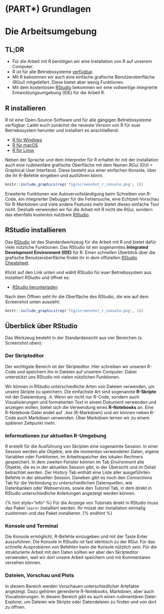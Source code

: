 # (PART\*) Grundlagen {-} 

# Die Arbeitsumgebung

## TL;DR{.unlisted .unnumbered}

- Für die Arbeit mit R benötigen wir eine Installation von R auf unserem Computer. 
- R ist für alle Betriebssysteme [verfügbar](https://cran.r-project.org/).
- Mit R bekommen wir auch eine einfache grafische Benutzeroberfläche (RGui) mitgeliefert. Diese bietet aber wenig Funktionen.
- Mit dem kostenlosen [RStudio](https://www.rstudio.com/) bekommen wir eine vollwertige integrierte Entwicklungsumgebung (IDE) für die Arbeit R.

## R installieren

R ist eine Open-Source-Software und für alle gängigen Betriebssysteme verfügbar. Ladet euch zunächst die neueste Version von R für euer Betriebssystem herunter und installiert es anschließend:

* [R für Windows](https://cran.r-project.org/bin/windows/base/)
* [R für macOS](https://cran.r-project.org/bin/macosx/)
* [R für Linux](https://cran.r-project.org/bin/linux/)

Neben der Sprache und dem Interpreter für R erhaltet ihr mit der Installation auch eine rudimentäre grafische Oberfläche mit dem Namen _RGui_ (GUI = Graphical User Interface). Diese besteht aus einer einfachen Konsole, über die ihr R-Befehle eingeben und ausführen könnt.

```r
knitr::include_graphics(rep('fig/screenshot_r_console.png', 1))
```

Erweiterte Funktionen wie Autovervollständigung beim Schreiben von R-Code, ein integrierter Debugger für die Fehlersuche, eine Echtzeit-Vorschau für R-Markdown und viele andere Features mehr bietet dieses einfache Tool nicht. Deshalb verwenden wir für die Arbeit mit R nicht die RGui, sondern das ebenfalls kostenlos nutzbare [RStudio](https://www.rstudio.com/products/rstudio/).

## RStudio installieren

Das [RStudio](https://www.rstudio.com/) ist das Standardwerkzeug für die Arbeit mit R und bietet dafür viele nützliche Funktionen. Das RStudio ist ein sogenanntes **Integrated Development Environment (IDE)** für R. Einen schnellen Überblick über die grafische Benutzeroberfläche findet ihr in dem offiziellen [RStudio Cheatsheet](https://raw.githubusercontent.com/rstudio/cheatsheets/main/rstudio-ide.pdf).

Klickt auf den Link unten und wählt RStudio für euer Betriebssystem aus. Installiert RStudio und öffnet es:

- [RStudio herunterladen](https://www.rstudio.com/products/rstudio/download/#download)

Nach dem Öffnen seht ihr die Oberfläche des RStudio, die wie auf dem Screenshot unten aussieht:

```r
knitr::include_graphics(rep('fig/screenshot_r_console.png', 1))
```

## Überblick über RStudio

Das Werkzeug besteht in der Standardansicht aus vier Bereichen (s. Screenshot oben):

### Der Skripteditor

Der wichtigste Bereich ist der Skripteditor. Hier schreiben wir unseren R-Code und speichern ihn in Dateien auf unserem Computer. Dabei unterstützt uns RStudio mit vielen nützlichen Funktionen.

Wir können in RStudio unterschiedliche Arten von Dateien verwenden, um unsere Skripte zu speichern. Die einfachste Art sind sogenannte **R-Skripte** mit der Dateiendung `.R`. Wenn wir nicht nur R-Code, sondern auch Visualisierungen und formatierten Text in einem Dokument verwenden und anzeigen wollen, bietet sich die Verwendung eines **R-Notebooks** an. Eine R-Notebook-Datei endet auf `.Rmd` (R-Markdown) und wir können neben R-Code auch Markdown verwenden. Über Markdown lernen wir zu einem späteren Zeitpunkt mehr. 

<!-- TODO: Referenz auf Markdown einfügen -->

### Informationen zur aktuellen R-Umgebung

R erstellt für die Ausführung von Skripten eine sogenannte Session. In einer Session werden alle Objekte, wie die momentan verwendeten Daten, eigene Variablen oder Funktionen, im Arbeitsspeicher des lokalen Rechners gespeichert. In dem zweiten Fenster können im Tab _Environment_ alle Objekte, die es in der aktuellen Session gibt, in der Übersicht und im Detail betrachtet werden. Der _History_ Tab enthält eine Liste aller ausgeführten Befehle in der aktuellen Session. Daneben gibt es noch den _Connections_ Tab für die Verbindung zu unterschiedlichen Datenquellen, wie Datenbanken oder Webservices, sowie den _Tutorial_ Tab, in dem direkt in RStudio unterschiedliche Anleitungen angezeigt werden können.

{% hint style="info" %}
Für die Anzeige von Tutorials direkt in RStudio muss das Paket `learnr` installiert werden. Ihr müsst der Installation einmalig zustimmen und das Paket installieren.
{% endhint %}

### Konsole und Terminal

Die Konsole ermöglicht, R-Befehle einzugeben und mit der Taste Enter auszuführen. Die Konsole in RStudio ist fast identisch zu der RGui. Für das schnelle Ausprobieren von Befehlen kann die Konsole nützlich sein. Für die strukturierte Arbeit mit den Daten sollten wir aber den Skripteditor verwenden, weil wir dort unsere Arbeit speichern und mit Kommentaren versehen können.

### Dateien, Vorschau und Plots

In diesem Bereich werden Vorschauen unterschiedlicher Artefakte angezeigt. Dazu gehören gerenderte R-Notebooks, Markdown, aber auch Visualisierungen. In diesem Bereich gibt es auch einen rudimentären Datei-Explorer, um Dateien wie Skripte oder Datendateien zu finden und von dort zu öffnen.
